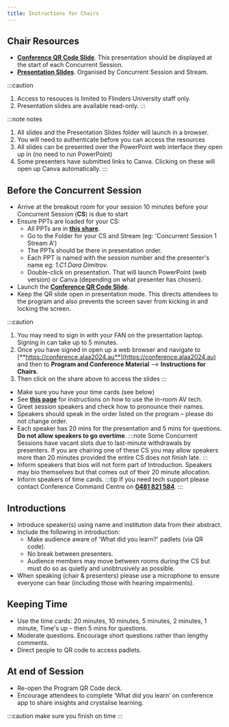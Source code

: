 ```yaml
---
title: Instructions for Chairs
---
```


## Chair Resources
* [**Conference QR Code Slide**](https://flinders.sharepoint.com/:p:/r/sites/ALAAConference2024Organizingcommittee/Shared%20Documents/General/Presentation%20Materials/ALAA%20Conference%20QR%20Code.pptx?d=wb920aff23a8249d5a6b5ebe4334e608d&csf=1&web=1&e=kNuyEO).
This presentation should be displayed at the start of each Concurrent Session.
* [**Presentation Slides**](https://flinders.sharepoint.com/:f:/s/ALAAConference2024Organizingcommittee/Eq2iRYPYbhJGnTW0btvoGsoBxPnCi6zW4uLKamrTyOYkFg). Organised by Concurrent Session and Stream.

:::caution
1. Access to resouces is limited to Flinders University staff only.
1. Presentation slides are available read-only.
:::

:::note notes
1. All slides and the Presentation Slides folder will launch in a browser.
1. You will need to authenticate before you can access the resources
1. All slides can be presented over the PowerPoint web interface they open up in (no need to run PowerPoint)
1. Some presenters have submitted links to Canva. Clicking on these will open up Canva automatically.
:::


## Before the Concurrent Session
* Arrive at the breakout room for your session 10 minutes before your Concurrent Session (**CS**) is due to start
* Ensure PPTs are loaded for your CS:
  * All PPTs are in [**this share**](https://flinders.sharepoint.com/:f:/s/ALAAConference2024Organizingcommittee/Eq2iRYPYbhJGnTW0btvoGsoBxPnCi6zW4uLKamrTyOYkFg?e=hU1hbH).
  * Go to the Folder for your CS and Stream (eg: 'Concurrent Session 1 Stream A')
  * The PPTs should be there in presentation order.
  * Each PPT is named with the session number and the presenter's name eg: *1.C1 Dara Dimitrov*.
  * Double-click on presentation. That will launch PowerPoint (web version) or Canva (depending on what presenter has chosen).
* Launch the [**Conference QR Code Slide**](https://flinders.sharepoint.com/:p:/r/sites/ALAAConference2024Organizingcommittee/Shared%20Documents/General/Presentation%20Materials/ALAA%20Conference%20QR%20Code.pptx?d=wb920aff23a8249d5a6b5ebe4334e608d&csf=1&web=1&e=kNuyEO).
* Keep the QR slide open in presentation mode.  This directs attendees to the program and also prevents the screen saver from kicking in and locking the screen.

:::caution
1. You may need to sign in with your FAN on the presentation laptop.  Signing in can take up to 5 minutes.
1. Once you have signed in open up a web browser and navigate to [**https://conference.alaa2024.au**](https://conference.alaa2024.au)
and then to **Program and Conference Material** --> **Instructions for Chairs**.
1. Then click on the share above to access the slides
:::

* Make sure you have your time cards (see below)
* See [**this page**](/City1407_QRG.pdf) for instructions on how to use the in-room AV tech.
* Greet session speakers and check how to pronounce their names.
* Speakers should speak in the order listed on the program – please do not change order.
* Each speaker has 20 mins for the presentation and 5 mins for questions. **Do not allow speakers to go overtime**. 
:::note
Some Concurrent Sessions have vacant slots due to last-minute withdrawals by presenters.  If you are chairing one of these CS you may allow speakers more than 20 minutes provided the entire CS does not finish late.
:::
* Inform speakers that bios will not form part of Introduction. Speakers may bio themselves but that comes out of their 20 minute allocation.
* Inform speakers of time cards.
:::tip
If you need tech support please contact Conference Command Centre on [**0481 821 584**](tel:+61481821584).
:::

## Introductions
* Introduce speaker(s) using name and institution data from their abstract.
* Include the following in introduction:
  * Make audience aware of 'What did you learn?' padlets (via QR code).
  * No break between presenters.
  * Audience members may move between rooms during the CS but must do so as quietly and unobtrusively as possible.
* When speaking (chair & presenters) please use a microphone to ensure everyone can hear (including those with hearing impairments).

## Keeping Time
* Use the time cards: 20 minutes, 10 minutes, 5 minutes, 2 minutes, 1 minute, Time's up – then 5 mins for questions.
* Moderate questions. Encourage short questions rather than lengthy comments.
* Direct people to QR code to access padlets.

## At end of Session
* Re-open the Program QR Code deck.
* Encourage attendees to complete ‘What did you learn’ on conference app to share insights and crystalise learning.

:::caution make sure you finish on time
:::
